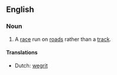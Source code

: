 ==English==

===Noun===
{{en-noun}}

# A [[race]] run on [[road]]s rather than a [[track]].

====Translations====
{{trans-top|race run on roads}}
* Dutch: [[wegrit]] {{m}}
{{trans-mid}}
{{trans-bottom}}